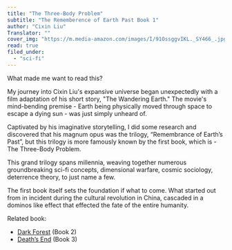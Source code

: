 ```yaml
---
title: "The Three-Body Problem"
subtitle: "The Rememberence of Earth Past Book 1"
author: "Cixin Liu"
Translator: ""
cover_img: "https://m.media-amazon.com/images/I/91OssggvIKL._SY466_.jpg"
read: true
filed_under:
  - "sci-fi"
---
```


What made me want to read this?

My journey into Cixin Liu's expansive universe began unexpectedly with a film adaptation of his short story, "The Wandering Earth." The movie's mind-bending premise - Earth being physically moved through space to escape a dying sun - was just simply unheard of.

Captivated by his imaginative storytelling, I did some research and discovered that his magnum opus was the trilogy, “Remembrance of Earth’s Past”, but this trilogy is more famously known by the first book, which is - The Three-Body Problem.

This grand trilogy spans millennia, weaving together numerous groundbreaking sci-fi concepts, dimensional warfare, cosmic sociology, deterrence theory, to just name a few.

The first book itself sets the foundation if what to come. What started out from in incident during the cultural revolution in China, cascaded in a dominos like effect that effected the fate of the entire humanity.

Related book:
- [Dark Forest](/bookshelf/cixin-liu-dark-forest) (Book 2)
- [Death’s End](/bookshelf/cixin-liu-death-s-end) (Book 3)

